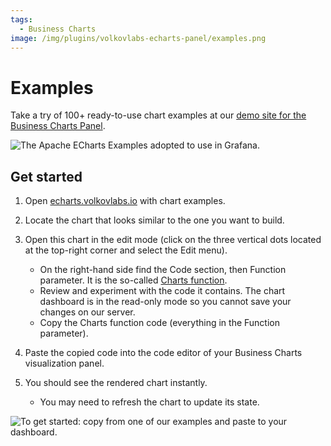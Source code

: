 ```yaml
---
tags:
  - Business Charts
image: /img/plugins/volkovlabs-echarts-panel/examples.png
---
```



# Examples

Take a try of 100+ ready-to-use chart examples at our [demo site for the Business Charts Panel](https://echarts.volkovlabs.io).

<Image
  title="The Apache ECharts Examples adopted to use in Grafana."
  src="/img/plugins/volkovlabs-echarts-panel/examples.png"
/>

## Get started

1. Open [echarts.volkovlabs.io](https://echarts.volkovlabs.io) with chart examples.
2. Locate the chart that looks similar to the one you want to build.
3. Open this chart in the edit mode (click on the three vertical dots located at the top-right corner and select the Edit menu).

   - On the right-hand side find the Code section, then Function parameter. It is the so-called [Charts function](/plugins/volkovlabs-echarts-panel/options/).
   - Review and experiment with the code it contains. The chart dashboard is in the read-only mode so you cannot save your changes on our server.
   - Copy the Charts function code (everything in the Function parameter).

4. Paste the copied code into the code editor of your Business Charts visualization panel.
5. You should see the rendered chart instantly.

   - You may need to refresh the chart to update its state.

<Image
  title="To get started: copy from one of our examples and paste to your dashboard."
  src="/img/plugins/volkovlabs-echarts-panel/copy-paste.gif"
/>